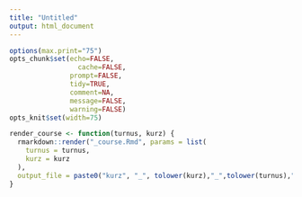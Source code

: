```yaml
---
title: "Untitled"
output: html_document
---
```


```r
options(max.print="75")
opts_chunk$set(echo=FALSE,
	             cache=FALSE,
               prompt=FALSE,
               tidy=TRUE,
               comment=NA,
               message=FALSE,
               warning=FALSE)
opts_knit$set(width=75)
```


```r
render_course <- function(turnus, kurz) {
  rmarkdown::render("_course.Rmd", params = list(
    turnus = turnus,
    kurz = kurz
  ),
  output_file = paste0("kurz", "_", tolower(kurz),"_",tolower(turnus),".html"))
}
```

